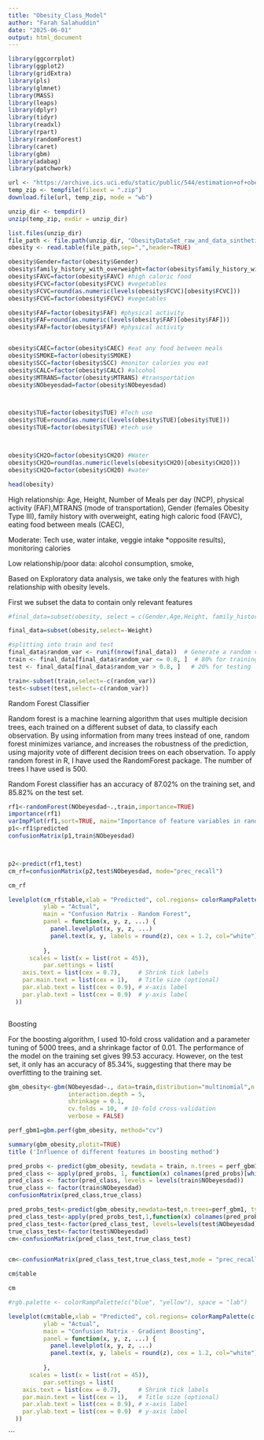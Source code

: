 ```yaml
---
title: "Obesity_Class_Model"
author: "Farah Salahuddin"
date: "2025-06-01"
output: html_document
---
```


```r

library(ggcorrplot)
library(ggplot2)
library(gridExtra)
library(pls)
library(glmnet)
library(MASS)
library(leaps)
library(dplyr)
library(tidyr)
library(readxl)
library(rpart)
library(randomForest)
library(caret)
library(gbm)
library(adabag)
library(patchwork)

```





```r
url <- "https://archive.ics.uci.edu/static/public/544/estimation+of+obesity+levels+based+on+eating+habits+and+physical+condition.zip"
temp_zip <- tempfile(fileext = ".zip")
download.file(url, temp_zip, mode = "wb")

unzip_dir <- tempdir()
unzip(temp_zip, exdir = unzip_dir)

list.files(unzip_dir)
file_path <- file.path(unzip_dir, "ObesityDataSet_raw_and_data_sinthetic.csv")
obesity <- read.table(file_path,sep=",",header=TRUE)


```

```r
obesity$Gender=factor(obesity$Gender)
obesity$family_history_with_overweight=factor(obesity$family_history_with_overweight)
obesity$FAVC=factor(obesity$FAVC) #high caloric food
obesity$FCVC=factor(obesity$FCVC) #vegetables
obesity$FCVC=round(as.numeric(levels(obesity$FCVC)[obesity$FCVC]))
obesity$FCVC=factor(obesity$FCVC) #vegetables

obesity$FAF=factor(obesity$FAF) #physical activity
obesity$FAF=round(as.numeric(levels(obesity$FAF)[obesity$FAF]))
obesity$FAF=factor(obesity$FAF) #physical activity


obesity$CAEC=factor(obesity$CAEC) #eat any food between meals
obesity$SMOKE=factor(obesity$SMOKE)
obesity$SCC=factor(obesity$SCC) #monitor calories you eat
obesity$CALC=factor(obesity$CALC) #alcohol
obesity$MTRANS=factor(obesity$MTRANS) #transportation
obesity$NObeyesdad=factor(obesity$NObeyesdad)



obesity$TUE=factor(obesity$TUE) #Tech use
obesity$TUE=round(as.numeric(levels(obesity$TUE)[obesity$TUE]))
obesity$TUE=factor(obesity$TUE) #tech use



obesity$CH2O=factor(obesity$CH2O) #Water
obesity$CH2O=round(as.numeric(levels(obesity$CH2O)[obesity$CH2O]))
obesity$CH2O=factor(obesity$CH2O) #water


```



```r

head(obesity)

```
High relationship: Age, Height, Number of Meals per day (NCP), physical activity (FAF),MTRANS (mode of transportation), Gender (females Obesity Type III), family history with overweight, eating high caloric food (FAVC), eating food between meals (CAEC), 

Moderate: Tech use, water intake, veggie intake *opposite results), monitoring calories

Low relationship/poor data: alcohol consumption, smoke, 



Based on Exploratory data analysis, we take only the features with high relationship with obesity levels.

First we subset the data to contain only relevant features
```r

#final_data=subset(obesity, select = c(Gender,Age,Height, family_history_with_overweight, FAF,MTRANS,FAVC,CAEC, NCP,NObeyesdad))

final_data=subset(obesity,select=-Weight)

#splitting into train and test
final_data$random_var <- runif(nrow(final_data))  # Generate a random variable
train <- final_data[final_data$random_var <= 0.8, ]  # 80% for training
test <- final_data[final_data$random_var > 0.8, ]   # 20% for testing

train<-subset(train,select=-c(random_var))
test<-subset(test,select=-c(random_var))


```

Random Forest Classifier

Random forest is a machine learning algorithm that uses multiple decision trees, each trained on a different subset of data, to classify each observation. By using information from many trees instead of one, random forest minimizes variance, and increases the robustness of the prediction, using majority vote of different decision trees on each observation. To apply random forest in R, I have used the RandomForest package. The number of trees I have used is 500.

Random Forest classifier has an accuracy of 87.02% on the training set, and 85.82% on the test set.

```r

rf1<-randomForest(NObeyesdad~.,train,importance=TRUE)
importance(rf1)
varImpPlot(rf1,sort=TRUE, main="Importance of feature variables in random forest", pch=16)
p1<-rf1$predicted
confusionMatrix(p1,train$NObeyesdad)




```


```r
p2<-predict(rf1,test)
cm_rf=confusionMatrix(p2,test$NObeyesdad, mode="prec_recall")

cm_rf

```


```r

levelplot(cm_rf$table,xlab = "Predicted", col.regions= colorRampPalette(c("lightblue","purple","magenta"))(100),
          ylab = "Actual",
          main = "Confusion Matrix - Random Forest",
          panel = function(x, y, z, ...) {
            panel.levelplot(x, y, z, ...)
            panel.text(x, y, labels = round(z), cex = 1.2, col="white")
            
          },
      scales = list(x = list(rot = 45)), 
          par.settings = list(
    axis.text = list(cex = 0.7),     # Shrink tick labels
    par.main.text = list(cex = 1),   # Title size (optional)
    par.xlab.text = list(cex = 0.9), # x-axis label
    par.ylab.text = list(cex = 0.9)  # y-axis label
  ))



```


Boosting


For the boosting algorithm, I used 10-fold cross validation and a parameter tuning of 5000 trees, and a shrinkage factor of 0.01. The performance of the model on the training set gives 99.53 accuracy. However, on the test set, it only has an accuracy of 85.34%, suggesting that there may be overfitting to the training set.


```r

gbm_obesity<-gbm(NObeyesdad~., data=train,distribution="multinomial",n.trees = 5000,  
                 interaction.depth = 5,  
                 shrinkage = 0.1,  
                 cv.folds = 10,  # 10-fold cross-validation
                 verbose = FALSE)

perf_gbm1=gbm.perf(gbm_obesity, method="cv")


```


```r

summary(gbm_obesity,plotit=TRUE)
title ('Influence of different features in boosting method')


```

```r
pred_probs <- predict(gbm_obesity, newdata = train, n.trees = perf_gbm1, type = "response")
pred_class <- apply(pred_probs, 1, function(x) colnames(pred_probs)[which.max(x)])
pred_class <- factor(pred_class, levels = levels(train$NObeyesdad))
true_class <- factor(train$NObeyesdad)
confusionMatrix(pred_class,true_class)

```



```r

pred_probs_test<-predict(gbm_obesity,newdata=test,n.trees=perf_gbm1, type="response")
pred_class_test<-apply(pred_probs_test,1,function(x) colnames(pred_probs_test)[which.max(x)])
pred_class_test<-factor(pred_class_test, levels=levels(test$NObeyesdad))
true_class_test<-factor(test$NObeyesdad)
cm<-confusionMatrix(pred_class_test,true_class_test)



```

```r

cm<-confusionMatrix(pred_class_test,true_class_test,mode = "prec_recall")

cm$table

cm

```
```r

#rgb.palette <- colorRampPalette(c("blue", "yellow"), space = "lab")

levelplot(cm$table,xlab = "Predicted", col.regions= colorRampPalette(c("lightblue","purple","magenta"))(100),
          ylab = "Actual",
          main = "Confusion Matrix - Gradient Boosting",
          panel = function(x, y, z, ...) {
            panel.levelplot(x, y, z, ...)
            panel.text(x, y, labels = round(z), cex = 1.2, col="white")
            
          },
      scales = list(x = list(rot = 45)), 
          par.settings = list(
    axis.text = list(cex = 0.7),     # Shrink tick labels
    par.main.text = list(cex = 1),   # Title size (optional)
    par.xlab.text = list(cex = 0.9), # x-axis label
    par.ylab.text = list(cex = 0.9)  # y-axis label
  ))

```

```
